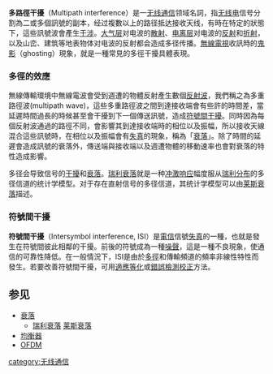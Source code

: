 {{unreferenced|time=2013-03-10T04:22:40+00:00}}
{{NoteTA|G1=Communication}}
'''多路徑干擾'''（Multipath interference）是一[[无线通信|无线通信]]领域名詞，指[[无线电|无线电]]信号分割為二或多個訊號的副本，经过複數以上的路径抵达接收天线，有時在特定的狀態下，這些訊號波會產生[[干涉_(物理學)|干涉]]。[[大气层|大气层]]对电波的[[散射|散射]]、[[电离层|电离层]]对电波的[[反射|反射]]和[[折射|折射]]，以及山峦、建筑等地表物体对电波的反射都会造成多径传播。[[無線電視|無線電視]]收訊時的[[鬼影_(電視)|鬼影]]（ghosting）現象，就是一種常見的多徑干擾具體表現。

===多徑的效應===
無線傳輸環境中無線電波會受到週遭的物體反射產生數個[[反射波|反射波]]，我們稱之為多重路徑波(multipath wave)，這些多重路徑波之間到達接收端會有些許的時間差，當延遲時間過長的時候甚至會干擾到下一個傳送訊號，造成[[符號間干擾|符號間干擾]]。同時因為每個反射波通過的路徑不同，會影響其到達接收端時的相位以及振幅，所以接收天線混合這些訊號時，在相位以及振幅會有[[失真|失真]]的現象，稱為「[[衰落|衰落]]」。除了時間的延遲會造成訊號的衰落外，傳送端與接收端以及週遭物體的移動速率也會對衰落的特性造成影響。

多径会导致信号的[[干擾|干擾]]和[[衰落|衰落]]。[[瑞利衰落|瑞利衰落]]就是一种[[冲激响应|冲激响应]]幅度服从[[瑞利分布|瑞利分布]]的多径信道的统计学模型。对于存在直射信号的多径信道，其统计学模型可以由[[莱斯衰落|莱斯衰落]]描述。

===符號間干擾===

'''符號間干擾'''（Intersymbol interference, ISI）是[[電信|電信]]信號[[失真|失真]]的一種，也就是發生在符號間彼此相鄰的干擾。前後的符號成為一種[[噪聲|噪聲]]，這是一種不良現象，使通信的可靠性降低。在一般情況下，ISI是由於[[多徑|多徑]]和傳輸頻道的頻率非線性特性而發生。若要改善符號間干擾，可用[[適應等化|適應等化]]或[[錯誤檢測校正|錯誤檢測校正]]方法。

==参见==
* [[衰落|衰落]]
** [[瑞利衰落|瑞利衰落]] [[莱斯衰落|莱斯衰落]]
* [[均衡器|均衡器]]
* [[OFDM|OFDM]]

[[category:无线通信|category:无线通信]]